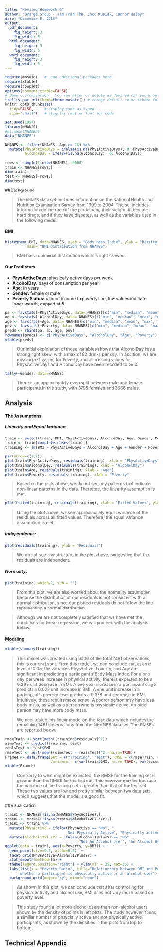 ```yaml
---
title: "Revised Homework 6"
author: "Orange Group - Tam Tran The, Coco Kusiak, Connor Haley"
date: "December 5, 2016"
output: 
  pdf_document:
    fig_height: 3
    fig_width: 5
  html_document:
    fig_height: 3
    fig_width: 5
  word_document:
    fig_height: 3
    fig_width: 5
---
```


```r
require(mosaic)   # Load additional packages here 
require(xtable)
require(cowplot)
options(comment.xtable=FALSE)
# Some customization.  You can alter or delete as desired (if you know what you are doing).
trellis.par.set(theme=theme.mosaic()) # change default color scheme for lattice
knitr::opts_chunk$set(
  tidy=FALSE,     # display code as typed
  size="small")   # slightly smaller font for code
```

```r
set.seed(1994)
library(NHANES)
#glimpse(NHANES)
data("NHANES")

NHANES <- filter(NHANES, Age >= 18) %>%
  mutate(PhysActiveDays = ifelse(is.na(PhysActiveDays), 0, PhysActiveDays), 
         AlcoholDay = ifelse(is.na(AlcoholDay), 0, AlcoholDay))
  
rows <- sample(1:nrow(NHANES), 6000)
train <- NHANES[rows,]
dim(train)
test <- NHANES[-rows,]
dim(test)
```

##Background  

> The `NHANES` data set includes information on the National Health and Nutrition Examination Survey from 1999 to 2004. The set includes information on the race of the participant, their weight, if they use hard drugs, and if they have diabetes, as well as the variables used in the following model. 

#### BMI  


```r
histogram(~BMI, data=NHANES, xlab = "Body Mass Index", ylab = "Density",
          main= "BMI Distribution from NHANES")
```  

> BMI has a unimodal distribution which is right skewed.   

#### Our Predictors  


 - **PhysActiveDays:** physically active days per week
 - **AlcoholDay:** days of consumption per year
 - **Age:** in years
 - **Gender:** female or male
 - **Poverty Status:** ratio of income to poverty line, low values indicate lower wealth, capped at 5  
  

```r
pa <- favstats(~PhysActiveDays, data= NHANES)[c("min", "median", "mean", "max", "n")]
ad <- favstats(~AlcoholDay, data= NHANES)[c("min", "median", "mean", "max", "n")]
age <- favstats(~Age, data= NHANES)[c("min", "median", "mean", "max", "n")]
pov <- favstats(~Poverty, data= NHANES)[c("min", "median", "mean", "max", "n")]
preds <- rbind(pa, ad, age, pov)
rownames(preds) <- c("PhysActiveDays", "AlcoholDay", "Age", "Poverty")
xtable(preds)
```    

> Our initial exploration of these variables shows that AlcoholDay has a strong right skew, with a max of 82 drinks per day. In addition, we are missing 571 values for Poverty, and all missing values for PhysActiveDays and AlcoholDay have been recoded to be 0. 


```r
tally(~Gender, data=NHANES)
```


> There is an approximately even split between male and female participants in this study, with 3795 females and 3686 males.  



## Analysis

#### The Assumptions   

##### Linearity and Equal Variance:  


```r
train <- select(train, BMI, PhysActiveDays, AlcoholDay, Age, Gender, Poverty)
train <- train[complete.cases(train),]
training <- lm(BMI ~ PhysActiveDays + AlcoholDay + Age + Gender + Poverty, data = train)

par(mfrow=c(2,2))
plot(train$PhysActiveDays, residuals(training), xlab = "PhysActiveDays")
plot(train$AlcoholDay, residuals(training), xlab = "AlcoholDay")
plot(train$Age, residuals(training), xlab = "Age")
plot(train$Poverty, residuals(training), xlab = "Poverty")
```

> Based on the plots above, we do not see any patterns that indicate non-linear patterns in the data. Therefore, the linearity assumption is met.

```r
plot(fitted(training), residuals(training), xlab = "Fitted Values", ylab = "Residuals")
```  

> Using the plot above, we see approximately equal variance of the residuals across all fitted values. Therefore, the equal variance assumption is met. 

##### Independence:  

```r
plot(residuals(training), ylab = "Residuals")
```


> We do not see any structure in the plot above, suggesting that the residuals are independent.

##### Normality:  

```r
plot(training, which=2, sub = "")
```  

> From this plot, we are also worried about the normality assumption because the distribution of our residuals is not consistent with a normal distribution, since our plotted residuals do not follow the line representing a normal distribution.

> Although we are not completely satisfied that we have met the conditions for linear regression, we will proceed with the analysis below.  


#### Modeling

```r
xtable(summary(training))
```   

> This model was created using 6000 of the total 7481 observations, this is our `train` set. From this model, we can conclude that at an $\alpha$ level of 0.05, the variables PhysActive, Poverty, and Age are significant in predicting a participant's Body Mass Index. For a one day per week increase in physical activity, there is expected to be a 0.265 unit decrease in BMI. A one year increase in a participant's age predicts a 0.028 unit increase in BMI. A one unit increase in a participant's poverty level predicts a 0.338 unit decrease in BMI. Intuitively, these results make sense. A poorer person may have less body mass, as well as a person who is physically active. An older person may have more body mass.   

> We next tested this linear model on the `test` data which includes the remaining 1481 observations from the NHANES data set. The RMSEs are reported below.  

```r
rmseTrain <- sqrt(mean((training$residuals)^2))
simsTest <- predict(training, test)
realsTest <- test$BMI
rmseTest <- sqrt(mean((simsTest - realsTest)^2, na.rm=TRUE))
FrameH <- data.frame(Set = c("Training", "Test"), RMSE = c(rmseTrain, rmseTest), 
                     Variance = c(var(train$BMI, na.rm=TRUE), var(test$BMI, na.rm=TRUE)))
xtable(FrameH)
```


> Contrarily to what might be expected, the RMSE for the training set is greater than the RMSE for the test set. This however may be because the variance of the training set is greater than that of the test set. These two values are low and pretty similar between two data sets, which suggests that this model is a good fit.  



##Visualization  

```r
train1 <- NHANES[!is.na(NHANES$PhysActive),]
train1 <- train1[!is.na(train1$Alcohol12PlusYr),]
train1 <- train1 %>% 
  mutate(PhysActive = ifelse(PhysActive == "No", "
                             Not Physically Active", "Physically Active")) %>%
  mutate(Alcohol12PlusYr = ifelse(Alcohol12PlusYr == "No", 
                                  "Not An Alcohol User", "An Alcohol User"))
ggplot(data = train1, aes(x=Poverty, y=BMI)) + 
  geom_point(size=0.3, alpha=0.4)  +
  facet_grid(PhysActive~Alcohol12PlusYr) + 
  stat_smooth(method=lm) +
  theme(legend.position="right") + ylim(min = 25, max=35) +
  labs(list(x = "Poverty Ratio", title="Relationship between BMI and Poverty based on 
       whether a participant is physically active or an alcohol user")) +
  background_grid(major="xy", minor="none")
```  

> As shown in this plot, we can conclude that after controlling for physical activity and alcohol use, BMI does not vary much based on poverty level.  

> This study found a lot more alcohol users than non-alcohol users shown by the density of points in left plots. The study however, found a similiar number of phsycially active and not physically active participants, as shown by the densities in the plots from top to bottom.  

## Technical Appendix

```r
```

```r
```

```r
```

```r
```

```r
```


